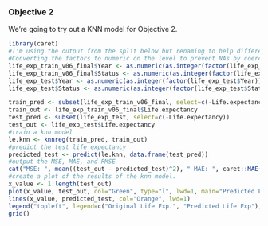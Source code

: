 ### Objective 2
We're going to try out a KNN model for Objective 2.  
```r
library(caret)
#I'm using the output from the split below but renaming to help differentiate in the knn model to prevent confusion from here and there
#Converting the factors to numeric on the level to prevent NAs by coercion in Knn.
life_exp_train_v06_final$Year <- as.numeric(as.integer(factor(life_exp_train_v06_final$Year)))
life_exp_train_v06_final$Status <- as.numeric(as.integer(factor(life_exp_train_v06_final$Status)))
life_exp_test$Year <- as.numeric(as.integer(factor(life_exp_test$Year)))
life_exp_test$Status <- as.numeric(as.integer(factor(life_exp_test$Status)))

train_pred <- subset(life_exp_train_v06_final, select=c(-Life.expectancy))
train_out <- life_exp_train_v06_final$Life.expectancy
test_pred <- subset(life_exp_test, select=c(-Life.expectancy))
test_out <- life_exp_test$Life.expectancy
#train a knn model
le.knn <- knnreg(train_pred, train_out)
#predict the test life expectancy
predicted_test <- predict(le.knn, data.frame(test_pred))
#output the MSE, MAE, and RMSE
cat("MSE: ", mean((test_out - predicted_test)^2), " MAE: ", caret::MAE(test_out, predicted_test), " RMSE: ", caret::RMSE(test_out, predicted_test))
#create a plot of the results of the knn model.
x_value <- 1:length(test_out)
plot(x_value, test_out, col="Green", type="l", lwd=1, main="Predicted Life Expectancy", xlab="", ylab="Age")
lines(x_value, predicted_test, col="Orange", lwd=1)
legend("topleft", legend=c("Original Life Exp.", "Predicted Life Exp"), fill = c("Green", "Orange"), col=2:3, adj=c(0,0.5))
grid()
```
